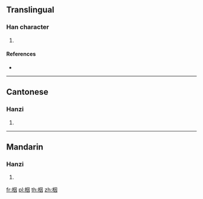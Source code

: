 ==Translingual==

===Han character===
{{Han char|rn=75|rad=木|as=06|sn=10|four=|canj=DWK|ids=⿰[[木]][[因]]}}

# {{defn|Han|sort=木06}}

====References====
* {{Han ref|kx=0524.020|dkj=14741|hdz=21199.030|uh=6836|ud=26678}}

----

==Cantonese==

===Hanzi===
{{yue-hanzi|jyut=[[jan1]]|y=yan1}}

# {{defn|lang=yue|sort=木06}}

----

==Mandarin==

===Hanzi===
{{cmn-hanzi|pin=[[yīn]] ([[yin1]])|wg=i<sup>n</sup>}}

# {{defn|lang=cmn|sort=木06}}

[[fr:栶]]
[[pl:栶]]
[[th:栶]]
[[zh:栶]]